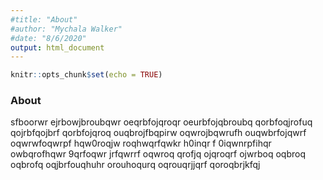 ```yaml
---
#title: "About"
#author: "Mychala Walker"
#date: "8/6/2020"
output: html_document
---
```


```r
knitr::opts_chunk$set(echo = TRUE)
```

### About

sfboorwr ejrbowjbroubqwr oeqrbfojqroqr oeurbfojqbroubq qorbfoqjrofuq qojrbfqojbrf qorbfojqroq ouqbrojfbqpirw oqwrojbqwrufh ouqwbrfojqwrf oqwrwfoqwrpf hqw0roqjw roqhwqrfqwkr h0inqr f 0iqwnrpfihqr owbqrofhqwr 9qrfoqwr jrfqwrrf oqwroq qrofjq ojqroqrf ojwrboq oqbroq oqbrofq oqjbrfouqhuhr orouhoqurq oqrouqrjjqrf qoroqbrjkfqj 